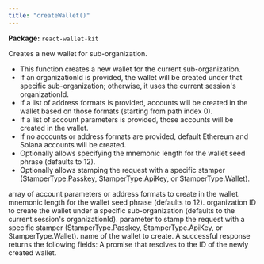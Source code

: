 ```yaml
---
title: "createWallet()"
---
```



<p><strong>Package:</strong> <code>react-wallet-kit</code></p>

<H3Bordered text="Overview" />

Creates a new wallet for sub-organization.

<ul>
  <li>This function creates a new wallet for the current sub-organization.</li>
  <li>If an organizationId is provided, the wallet will be created under that specific sub-organization; otherwise, it uses the current session's organizationId.</li>
  <li>If a list of address formats is provided, accounts will be created in the wallet based on those formats (starting from path index 0).</li>
  <li>If a list of account parameters is provided, those accounts will be created in the wallet.</li>
  <li>If no accounts or address formats are provided, default Ethereum and Solana accounts will be created.</li>
  <li>Optionally allows specifying the mnemonic length for the wallet seed phrase (defaults to 12).</li>
  <li>Optionally allows stamping the request with a specific stamper (StamperType.Passkey, StamperType.ApiKey, or StamperType.Wallet).</li>
</ul>

<H3Bordered text="Parameters" />

<ParamField body="params" type='CreateWalletParams' required={true} >
  <Expandable title="params details">
    <NestedParam parentKey="params" childKey="accounts" type='v1WalletAccountParams[] | v1AddressFormat[]' required={false}>
array of account parameters or address formats to create in the wallet.
</NestedParam>
    <NestedParam parentKey="params" childKey="mnemonicLength" type='number' required={false}>
mnemonic length for the wallet seed phrase (defaults to 12).
</NestedParam>
    <NestedParam parentKey="params" childKey="organizationId" type='string' required={false}>
organization ID to create the wallet under a specific sub-organization (defaults to the current session's organizationId).
</NestedParam>
    <NestedParam parentKey="params" childKey="stampWith" type='StamperType' required={false}>
parameter to stamp the request with a specific stamper (StamperType.Passkey, StamperType.ApiKey, or StamperType.Wallet).
</NestedParam>
    <NestedParam parentKey="params" childKey="walletName" type='string' required={true}>
name of the wallet to create.
</NestedParam>
  </Expandable>
</ParamField>

<H3Bordered text="Response" />
A successful response returns the following fields:

<ResponseField name="returns" type="string" required={true}>
  A promise that resolves to the ID of the newly created wallet.
</ResponseField>
